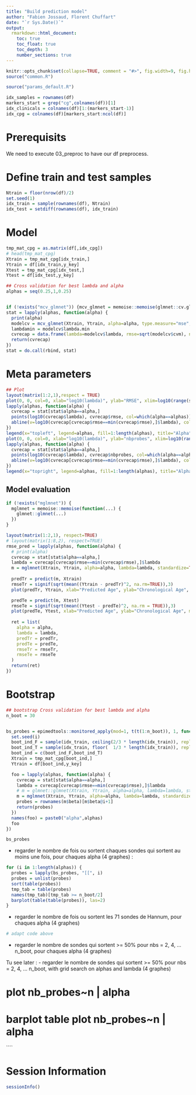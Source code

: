 ---
title: "Build prediction model"
author: "Fabien Jossaud, Florent Chuffart"
date: "`r Sys.Date()`"
output: 
  rmarkdown::html_document:
    toc: true
    toc_float: true
    toc_depth: 3
    number_sections: true
---


```{r echo=FALSE}
knitr::opts_chunk$set(collapse=TRUE, comment = "#>", fig.width=9, fig.height=6, eval=TRUE, echo=TRUE, results="verbatim")
source("common.R")
```

```{r params}
source("params_default.R")
```

```{r building_indexes}
idx_samples = rownames(df)
markers_start = grep("cg",colnames(df))[1]
idx_clinicals = colnames(df)[1:(markers_start-1)]
idx_cpg = colnames(df)[markers_start:ncol(df)]
```

# Prerequisits

We need to execute 03_preproc to have our df preprocess. 


# Define train and test samples

```{r train/test}
Ntrain = floor(nrow(df)/2)
set.seed(1)
idx_train = sample(rownames(df), Ntrain)
idx_test = setdiff(rownames(df), idx_train)
```

# Model 

```{r prepare model}
tmp_mat_cpg = as.matrix(df[,idx_cpg])
# head(tmp_mat_cpg)
Xtrain = tmp_mat_cpg[idx_train,]
Ytrain = df[idx_train,y_key]
Xtest = tmp_mat_cpg[idx_test,]
Ytest = df[idx_test,y_key]
``` 

```{r glmnet model}
## Cross validation for best lambda and alpha
alphas = seq(0.25,1,0.25)


if (!exists("mcv_glmnet")) {mcv_glmnet = memoise::memoise(glmnet::cv.glmnet)}
stat = lapply(alphas, function(alpha) {   
  print(alpha)
  modelcv = mcv_glmnet(Xtrain, Ytrain, alpha=alpha, type.measure="mse", standardize=TRUE)
  lambdamin = modelcv$lambda.min
  cvrecap = data.frame(lambda=modelcv$lambda, rmse=sqrt(modelcv$cvm), nbprobes=modelcv$nzero, alpha=alpha)
  return(cvrecap)  
})
stat = do.call(rbind, stat)
```

# Meta parameters

```{r meta parameters}
## Plot
layout(matrix(1:2,1),respect = TRUE)
plot(0, 0, col=0, xlab="log10(lambda)", ylab="RMSE", xlim=log10(range(stat$lambda)), ylim=range(stat$rmse))
lapply(alphas, function(alpha) { 
  cvrecap = stat[stat$alpha==alpha,]
  points(log10(cvrecap$lambda), cvrecap$rmse, col=which(alpha==alphas))
  abline(v=log10(cvrecap[cvrecap$rmse==min(cvrecap$rmse),]$lambda), col=which(alpha==alphas))
})
legend(x="topleft", legend=alphas, fill=1:length(alphas), title="Alpha")
plot(0, 0, col=0, xlab="log10(lambda)", ylab="nbprobes", xlim=log10(range(stat$lambda)), ylim=range(stat$nbprobes))
lapply(alphas, function(alpha) { 
  cvrecap = stat[stat$alpha==alpha,]
  points(log10(cvrecap$lambda), cvrecap$nbprobes, col=which(alpha==alphas))
  abline(v=log10(cvrecap[cvrecap$rmse==min(cvrecap$rmse),]$lambda), col=which(alpha==alphas))
})
legend(x="topright", legend=alphas, fill=1:length(alphas), title="Alpha")
```

## Model evaluation

```{r model eval}
if (!exists("mglmnet")) {
  mglmnet = memoise::memoise(function(...) {
    glmnet::glmnet(...)
  })
}

layout(matrix(1:2,1), respect=TRUE)
# layout(matrix(1:8,2), respect=TRUE)
rmse_pred = lapply(alphas, function(alpha) { 
  # print(alpha)
  cvrecap = stat[stat$alpha==alpha,]
  lambda = cvrecap[cvrecap$rmse==min(cvrecap$rmse),]$lambda
  m = mglmnet(Xtrain, Ytrain, alpha=alpha, lambda=lambda, standardize=TRUE) 
                         
  predTr = predict(m, Xtrain)
  rmseTr = signif(sqrt(mean((Ytrain - predTr)^2, na.rm=TRUE)),3)
  plot(predTr, Ytrain, xlab="Predicted Age", ylab="Chronological Age", main = paste0("Train alpha: ",alpha,", rmse: ", rmseTr))

  predTe = predict(m, Xtest)
  rmseTe = signif(sqrt(mean((Ytest - predTe)^2, na.rm = TRUE)),3)
  plot(predTe, Ytest, xlab="Predicted Age", ylab="Chronological Age", main = paste0("Test alpha: ",alpha,", rmse: ", rmseTe))  
  
  ret = list(
  	alpha = alpha,
  	lambda = lambda,
  	predTr = predTr,
  	predTe = predTe,
  	rmseTr = rmseTr,
  	rmseTe = rmseTe
  )
  return(ret)
})
```




# Bootstrap

```{r boostrap}
## bootstrap Cross validation for best lambda and alpha
n_boot = 30


bs_probes = epimedtools::monitored_apply(mod=1, t(t(1:n_boot)), 1, function(i) { # Bootstrap sample creation
  set.seed(i)
  boot_ind_F = sample(idx_train, ceiling(2/3 * length(idx_train)), replace=FALSE)
  boot_ind_T = sample(idx_train, floor(  1/3 * length(idx_train)), replace=TRUE)
  boot_ind = c(boot_ind_F,boot_ind_T)
  Xtrain = tmp_mat_cpg[boot_ind,]
  Ytrain = df[boot_ind,y_key]

  foo = lapply(alphas, function(alpha) {
    cvrecap = stat[stat$alpha==alpha,]
    lambda = cvrecap[cvrecap$rmse==min(cvrecap$rmse),]$lambda
    # m = glmnet::glmnet(Xtrain, Ytrain, alpha=alpha, lambda=lambda, standardize=TRUE)
    m = mglmnet(Xtrain, Ytrain, alpha=alpha, lambda=lambda, standardize=TRUE)
    probes = rownames(m$beta)[m$beta@i+1]
    return(probes)
  })
  names(foo) = paste0("alpha",alphas)
  foo
})

bs_probes
```



- regarder le nombre de fois ou sortent chaques sondes qui sortent au moins une fois, pour chaques alpha (4 graphes) : 
```{r}
for (i in 1:length(alphas)) {
  probes = lapply(bs_probes, "[[", i)
  probes = unlist(probes)
  sort(table(probes))
  tmp_tab = table(probes)
  names(tmp_tab)[tmp_tab >= n_boot/2]
  barplot(table(table(probes)), las=2)
}
```
- regarder le nombre de fois ou sortent les 71 sondes de Hannum, pour chaques alpha (4 graphes) 
```{r}
# adapt code above
```




- regarder le nombre de sondes qui sortent >= 50% pour nbs = 2, 4, ... n_boot, pour chaques alpha (4 graphes)


Tu see later : 
- regarder le nombre de sondes qui sortent >= 50% pour nbs = 2, 4, ... n_boot, with grid search on alphas and lambda (4 graphes)













# plot nb_probes~n | alpha

# barplot table plot nb_probes~n | alpha

````


# Session Information

```{r, results="verbatim"}
sessionInfo()
```
